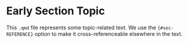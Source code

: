 # Early Section Topic {#sec-early-topic}

This `.qmd` file represents some topic-related text. We use the `{#sec-REFERENCE}` option to make it cross-referenceable elsewhere in the text.